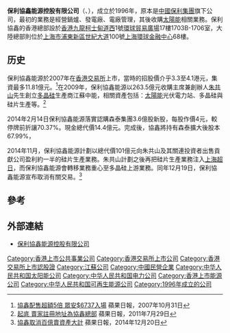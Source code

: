 {{NOT|協鑫新能源}}
'''保利協鑫能源控股有限公司'''（{{sehk|3800}}、{{OTC|GCLPY}}），成立於1996年，原本是[[中國保利集團|中國保利集團]]旗下公司，最初的業務是經營鍋爐、發電廠、電廠管理，其後收購[[太陽能|太陽能]]相關業務。保利協鑫的香港總部設於[[香港|香港]][[九龍|九龍]][[柯士甸道西|柯士甸道西]]1號[[環球貿易廣場|環球貿易廣場]]17樓1703B-1706室，大陸總部則位於[[上海市|上海市]][[浦東新區|浦東新區]][[世紀大道|世紀大道]]100號[[上海環球金融中心|上海環球金融中心]]68樓。

==历史==
保利協鑫能源於2007年在[[香港交易所|香港交易所]]上市，當時的招股價介乎3.3至4.1港元，集資最多11.81億元。<ref>[http://hk.apple.nextmedia.com/template/apple/art_main.php?iss_id=20071031&sec_id=15307&art_id=10359336 協鑫配售超額5倍 眾安$6737入場] 蘋果日報，2007年10月31日</ref>在2009年，保利協鑫能源以263.5億元收購主席兼創辦人[[朱共山|朱共山]]先生創立[[多晶硅|多晶硅]]生產商江蘇中能，相關資產包括：[[太陽能|太陽能]]光伏電力站、多晶硅與硅片生產等。<ref>[http://hk.apple.nextmedia.com/template/apple/art_main.php?iss_id=20110729&sec_id=15307&subsec=15320&art_id=15474723 起底 賣家註冊地址為協鑫總部] 蘋果日報，2011年7月29日</ref>

2014年2月14日保利協鑫能源落實認購森泰集團3.6億股新股，每股作價4元，較停牌前折讓70.37%。現金總代價14.4億元。完成後，協鑫將持有森泰擴大後股本67.99%，

2014年11月，保利協鑫能源計劃以總代價101億元向朱共山及其關連投資者出售貢獻公司盈利約一半的硅片生產業務。朱共山計劃之後再把硅片生產業務注入[[上海超日|上海超日]]，而保利協鑫能源會轉移業務重心至多晶硅上游業務。同年12月19日，保利協鑫能源宣布取消有關交易。<ref>[http://hk.apple.nextmedia.com/financeestate/art/20141220/18975343 協鑫取消百億賣資產大計] {{Wayback|url=http://hk.apple.nextmedia.com/financeestate/art/20141220/18975343 |date=20141221204339 }} 蘋果日報，2014年12月20日</ref>

==參考==
{{reflist}}

==外部連結==
*[http://www.gcl-poly.com.hk 保利協鑫能源控股有限公司]{{Wayback|url=http://www.gcl-poly.com.hk/ |date=20200813054442 }}

[[Category:香港上市公共事業公司|Category:香港上市公共事業公司]]
[[Category:香港交易所上市公司|Category:香港交易所上市公司]]
[[Category:香港交易所上市認股證|Category:香港交易所上市認股證]]
[[Category:江蘇公司|Category:江蘇公司]]
[[Category:中國民營企業|Category:中國民營企業]]
[[Category:中华人民共和国太阳能公司|Category:中华人民共和国太阳能公司]]
[[Category:中华人民共和国电力公司|Category:中华人民共和国电力公司]]
[[Category:香港上市能源公司|Category:香港上市能源公司]]
[[Category:中华人民共和国可再生能源公司|Category:中华人民共和国可再生能源公司]]
[[Category:1996年成立的公司|Category:1996年成立的公司]]